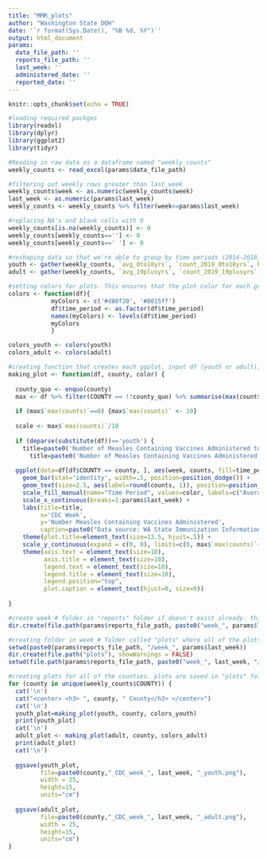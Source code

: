```yaml
---
title: "MMR_plots"
author: "Washington State DOH"
date: '`r format(Sys.Date(), "%B %d, %Y")`'
output: html_document
params:
  data_file_path: ''
  reports_file_path: ''
  last_week: ''
  administered_date: ''
  reported_date: ''
---
```



```r
knitr::opts_chunk$set(echo = TRUE)

#loading required packges
library(readxl)
library(dplyr)
library(ggplot2)
library(tidyr)
```


```r
#Reading in raw data as a dataframe named "weekly_counts" 
weekly_counts <- read_excel(params$data_file_path)

#filtering out weekly rows greater than last_week
weekly_counts$week <- as.numeric(weekly_counts$week)
last_week <- as.numeric(params$last_week)
weekly_counts <- weekly_counts %>% filter(week<=params$last_week)

#replacing NA's and blank cells with 0
weekly_counts[is.na(weekly_counts)] <- 0
weekly_counts[weekly_counts==''] <- 0
weekly_counts[weekly_counts==' '] <- 0

#reshaping data so that we're able to group by time periods (2014-2018, 2019) in ggplot
youth <- gather(weekly_counts, `avg_0to18yrs`, `count_2019_0to18yrs`, key='time_period', value='counts')
adult <- gather(weekly_counts, `avg_19plusyrs`, `count_2019_19plusyrs`, key='time_period', value='counts')

```

```r
#setting colors for plots. This ensures that the plot color for each group is the same for each plot. 
colors <- function(df){
            myColors <- c('#d80f20', '#0015ff')
            df$time_period <- as.factor(df$time_period)
            names(myColors) <- levels(df$time_period)
            myColors
            }

colors_youth <- colors(youth)
colors_adult <- colors(adult)

#creating function that creates each ggplot. input df (youth or adult), county, color scale (youth or adult)
making_plot <- function(df, county, color) {
  
  county_quo <- enquo(county)
  max <- df %>% filter(COUNTY == !!county_quo) %>% summarise(max(counts))
  
  if (max$`max(counts)`==0) {max$`max(counts)` <- 10}
    
  scale <- max$`max(counts)`/10
  
  if (deparse(substitute(df))=='youth') {
    title=paste0('Number of Measles Containing Vaccines Administered to Those 1-18 Years Old by Week* \nComparing Average Number in 2014-2018 with 2019, ', county, ' County, WA')} else {
      title=paste0('Number of Measles Containing Vaccines Administered to those 19 Years and Older by Week* \nComparing Average Number in 2014-2018 with 2019, ', county, ' County, WA')}
  
  ggplot(data=df[df$COUNTY == county, ], aes(week, counts, fill=time_period)) +
    geom_bar(stat='identity', width=.5, position=position_dodge()) +
    geom_text(size=2.5, aes(label=round(counts, 1)), position=position_dodge(width=.5), vjust=-0.25)+
    scale_fill_manual(name="Time Period", values=color, labels=c("Average '14-'18", "2019")) +
    scale_x_continuous(breaks=1:params$last_week) + 
    labs(title=title,
         x='CDC Week',
         y='Number Measles Containing Vaccines Administered',
         caption=paste0("Data source: WA State Immunization Information System; all vaccines administered as of ", params$administered_date," and reported as of ", params$reported_date, "\n*CDC Week is Sunday-Saturday; Week 3 2019 started 1/13/2019")) +
    theme(plot.title=element_text(size=13.5, hjust=.5)) +
    scale_y_continuous(expand = c(0, 0), limits=c(0, max$`max(counts)`+scale)) +
    theme(axis.text = element_text(size=10),
          axis.title = element_text(size=10),
          legend.text = element_text(size=10),
          legend.title = element_text(size=10),
          legend.position="top",
          plot.caption = element_text(hjust=0, size=9))
  
}

```
  
  
  

```r
#create week_# folder in "reports" folder if doesn't exist already. this is where html report will be saved.  
dir.create(file.path(params$reports_file_path, paste0("week_", params$last_week)), showWarnings = FALSE)

#creating folder in week_# folder called "plots" where all of the plots will be saved
setwd(paste0(params$reports_file_path, "/week_", params$last_week))
dir.create(file.path("plots"), showWarnings = FALSE)
setwd(file.path(params$reports_file_path, paste0("week_", last_week, "/plots")))

#creating plots for all of the counties. plots are saved in "plots" folder and also rendered subsequently in report
for (county in unique(weekly_counts$COUNTY)) {
  cat('\n')
  cat("<center> <h3> ", county, " County</h3> </center>")
  cat('\n')
  youth_plot=making_plot(youth, county, colors_youth)
  print(youth_plot)
  cat('\n')
  adult_plot <- making_plot(adult, county, colors_adult)
  print(adult_plot)
  cat('\n')
    
  ggsave(youth_plot, 
         file=paste0(county,"_CDC_week_", last_week, "_youth.png"),
         width = 25,
         height=15,
         units="cm")
  
  ggsave(adult_plot, 
         file=paste0(county,"_CDC_week_", last_week, "_adult.png"),
         width = 25,
         height=15,
         units="cm")
}
```







